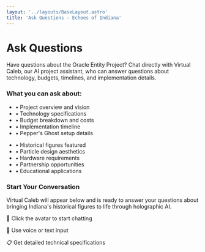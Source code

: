 ```yaml
---
layout: '../layouts/BaseLayout.astro'
title: 'Ask Questions — Echoes of Indiana'
---
```



<NavBar />

<div class="max-w-4xl mx-auto px-4 py-16">

# Ask Questions

Have questions about the Oracle Entity Project? Chat directly with Virtual Caleb, our AI project assistant, who can answer questions about technology, budgets, timelines, and implementation details.

<div class="my-8 p-6 bg-brand-navy/30 rounded-lg border border-brand-teal/20">
  <h3 class="text-brand-teal font-bold mb-4">What you can ask about:</h3>
  <div class="grid md:grid-cols-2 gap-4 text-sm">
    <ul class="space-y-2">
      <li>• Project overview and vision</li>
      <li>• Technology specifications</li>
      <li>• Budget breakdown and costs</li>
      <li>• Implementation timeline</li>
      <li>• Pepper's Ghost setup details</li>
    </ul>
    <ul class="space-y-2">
      <li>• Historical figures featured</li>
      <li>• Particle design aesthetics</li>
      <li>• Hardware requirements</li>
      <li>• Partnership opportunities</li>
      <li>• Educational applications</li>
    </ul>
  </div>
</div>

<div class="text-center my-12">
  <div class="bg-gradient-to-r from-brand-teal/20 to-brand-magenta/20 rounded-lg p-8 border border-brand-teal/30">
    <h3 class="text-2xl font-bold mb-4 text-brand-teal">Start Your Conversation</h3>
    <p class="text-lg mb-6">Virtual Caleb will appear below and is ready to answer your questions about bringing Indiana's historical figures to life through holographic AI.</p>
    <div class="text-sm text-gray-400">
      <p>💬 Click the avatar to start chatting</p>
      <p>🎤 Use voice or text input</p>
      <p>📋 Get detailed technical specifications</p>
    </div>
  </div>
</div>

</div>

<HeyGenWidget />